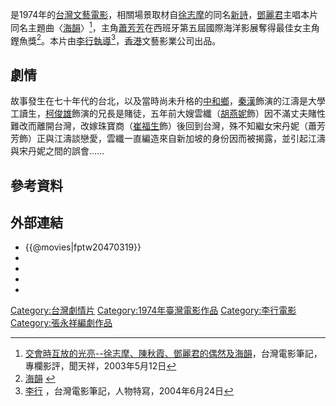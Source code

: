 {{For|电影主题曲|海韻 (歌曲)}}
{{Infobox Film
|片名          = 海韻
|電影原名      = ''{{lang|en|Rhythm of the Wave}}''
|圖像          = 
|圖像說明      = 
|導演          = [[李行|李行]]
|監製          = 何裕業
|製片          = 陳汝霖
|編劇          = 張永祥
|劇本          = 
|故事          = 
|原著          = 
|旁白          = 
|統籌          = 
|主演          = [[秦漢_(藝人)|秦漢]]<br>[[柯俊雄|柯俊雄]]<br>[[蕭芳芳|蕭芳芳]]<br>[[胡燕妮|胡燕妮]]<br>[[趙婷_(台灣主持人)|趙婷]]        
|片尾曲        = 
|配樂          = [[莊奴|莊奴]]、[[左宏元|左宏元]]
|攝影          = 賴成英
|剪輯          = 
|製片商        = 文藝影業公司
|發行商        = 香港藝文公司
|上映日期      = {{TWN}}：1974年<br>{{BHKG}}：{{start date|1976|7|29}}
|發行日期      = 
|片長          = 90 分鐘
|產地          = {{TW}}
|語言          = 華語
|官方網站      = 
|預算          = 
|票房          = 
|amg_id      = 
|imdb_id     = tt0470319
}}

{{engname|《海韻》|''Rhythm of the Wave''}}是1974年的[[台灣電影|台灣文藝電影]]，相關場景取材自[[徐志摩|徐志摩]]的同名[[新詩|新詩]]，[[鄧麗君|鄧麗君]]主唱本片同名主題曲〈[[海韻_(歌曲)|海韻]]〉<ref>[http://movie.cca.gov.tw/Column/Content.asp?ID=18 交會時互放的光亮--徐志摩、陳秋霞、鄧麗君的偶然及海韻]{{dead link|date=2018年3月 |bot=InternetArchiveBot |fix-attempted=yes }}，台灣電影筆記，專欄影評，聞天祥，2003年5月12日</ref>，主角[[蕭芳芳|蕭芳芳]]在西班牙第五屆國際海洋影展奪得最佳女主角鏗魚獎<ref>[http://www.pearlcity.com.hk/f29.htm 海韻] {{webarchive|url=https://web.archive.org/web/20070428065516/http://www.pearlcity.com.hk/f29.htm |date=2007-04-28 }}</ref>。本片由[[李行|李行]][[導演|執導]]<ref>[http://movie.cca.gov.tw/People/Content.asp?ID=7 李行] {{webarchive|url=https://web.archive.org/web/20070703154324/http://movie.cca.gov.tw/People/Content.asp?ID=7 |date=2007-07-03 }}，台灣電影筆記，人物特寫，2004年6月24日</ref>，[[香港|香港]]文藝影業公司出品。

== 劇情 ==
故事發生在七十年代的台北，以及當時尚未升格的[[中和區|中和鄉]]，[[秦漢_(藝人)|秦漢]]飾演的江濤是大學工讀生，[[柯俊雄|柯俊雄]]飾演的兄長是賭徒，五年前大嫂雲纖（[[胡燕妮|胡燕妮]]飾）因不滿丈夫賭性難改而離開台灣，改嫁珠寶商（[[崔福生|崔福生]]飾）後回到台灣，殊不知繼女宋丹妮（蕭芳芳飾）正與江濤談戀愛，雲纖一直編造來自新加坡的身份因而被揭露，並引起江濤與宋丹妮之間的誤會……

==參考資料==
{{reflist}}

==外部連結==
*{{@movies|fptw20470319}}
*{{hkmdb title|5718}}
*{{Mtime|37136}}
*{{douban}}
*{{imdb title|0470319}}

{{Taiwanese film-stub}}
{{李行}}

[[Category:台灣劇情片|Category:台灣劇情片]]
[[Category:1974年臺灣電影作品|Category:1974年臺灣電影作品]]
[[Category:李行電影|Category:李行電影]]
[[Category:張永祥編劇作品|Category:張永祥編劇作品]]